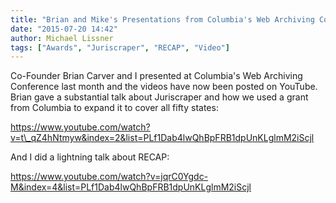 ```yaml
---
title: "Brian and Mike's Presentations from Columbia's Web Archiving Conference"
date: "2015-07-20 14:42"
author: Michael Lissner
tags: ["Awards", "Juriscraper", "RECAP", "Video"]
---
```


Co-Founder Brian Carver and I presented at Columbia's Web Archiving
Conference last month and the videos have now been posted on YouTube.
Brian gave a substantial talk about Juriscraper and how we used a grant
from Columbia to expand it to cover all fifty states:

https://www.youtube.com/watch?v=t\_qZ4hNtmyw&index=2&list=PLf1Dab4lwQhBpFRB1dpUnKLglmM2iScjl

And I did a lightning talk about RECAP:

https://www.youtube.com/watch?v=jqrC0Ygdc-M&index=4&list=PLf1Dab4lwQhBpFRB1dpUnKLglmM2iScjl

